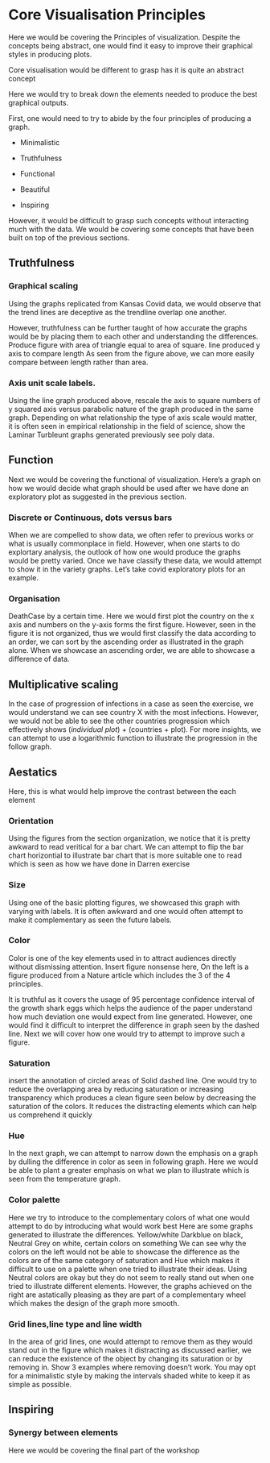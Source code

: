 # Core Visualisation Principles

Here we would be covering the Principles of visualization.
Despite the concepts being abstract, one would find it easy to improve their graphical styles in producing plots.

Core visualisation would be different to grasp has it is quite an abstract concept

Here we would try to break down the elements needed to produce the best graphical outputs.

First, one would need to try to abide by the four principles of producing a graph.

- Minimalistic

- Truthfulness 

- Functional 

- Beautiful 

- Inspiring

However, it would be difficult to grasp such concepts without interacting much with the data. 
We would be covering some concepts that have been built on top of the previous sections.

## Truthfulness 

### Graphical scaling

Using the graphs replicated from Kansas Covid data, we would observe that the trend lines are deceptive as the trendline overlap one another. 



However, truthfulness can be further taught of how accurate the graphs would be by placing them to each other and understanding the differences.
Produce figure with area of triangle equal to area of square.
line produced y axis to compare length
As seen from the figure above, we can more easily compare between length rather than area. 

### Axis unit scale labels. 

Using the line graph produced above, rescale the axis to square numbers of y  squared axis versus parabolic nature of the graph produced in the same graph. 
Depending on what relationship the type of axis scale would matter, it is often seen in empirical relationship in the field of science, show the Laminar Turbleunt graphs generated previously see poly data.

## Function 

Next we would be covering the functional of visualization. 
Here’s a graph on how we would decide what graph should be used after we have done an exploratory plot as suggested in the previous section. 

### Discrete or Continuous, dots versus bars

When we are compelled to show data, we often refer to previous works or what is usually commonplace in field. However, when one starts to do explortary analysis, the outlook of how one would produce the graphs would be pretty varied. Once we have classify these data, we would attempt to show it in the variety graphs. 
Let’s take covid exploratory plots for an example.

### Organisation

DeathCase by a certain time. Here we would first plot the country on the x axis and numbers on the y-axis forms the first figure. However, seen in the figure it is not organized, thus we would first classify the data according to an order, we can sort by the ascending order as illustrated in the graph alone.
When we showcase an ascending order, we are able to showcase a difference of data.

## Multiplicative scaling 

In the case of progression of infections in a case as seen the exercise, we would understand we can see country X with the most infections. However, we would not be able to see the other countries progression which effectively shows (*individual plot*) + (countries + plot). For more insights, we can attempt to use a logarithmic function to illustrate the progression in the follow graph.  

## Aestatics

Here, this is what would help improve the contrast between the each element

### Orientation

Using the figures from the section organization, we notice that it is pretty awkward to read veritical for a bar chart. We can attempt to flip the bar chart horizontial to illustrate bar chart that is more suitable one to read which is seen as how we have done in Darren exercise

### Size

Using one of the basic plotting figures, we showcased this graph with varying with labels. It is often awkward and one would often attempt to make it complementary as seen the future labels. 

### Color

Color is one of the key elements used in to attract audiences directly without dismissing attention.
Insert figure nonsense here,
On the left is a figure produced from a Nature article which includes the 3 of the 4 principles.

It is truthful as it covers the usage of 95 percentage confidence interval of the growth shark eggs which helps the audience of the paper understand how much deviation one would expect from line generated. However, one would find it difficult to interpret the difference in graph seen by the dashed line.
Next we will cover how one would try to attempt to improve such a figure. 

### Saturation

insert the annotation of circled areas of Solid dashed line.
One would try to reduce the overlapping area by reducing saturation or increasing transparency which produces a clean figure seen below by decreasing the saturation of the colors. It reduces the distracting elements which can help us comprehend it quickly

### Hue

In the next graph, we can attempt to narrow down the emphasis on a graph by dulling the difference in color as seen in following graph. Here we would be able to plant a greater emphasis on what we plan to illustrate which is seen from the temperature graph. 

### Color palette

Here we try to introduce to the complementary colors of what one would attempt to do by introducing what would work best
Here are some graphs generated to illustrate the differences. 
Yellow/white Darkblue on black, Neutral Grey on white, certain colors on something
We can see why the colors on the left would not be able to showcase the difference as the colors are of the same category of saturation and Hue which makes it difficult to use on a palette when one tried to illustrate their ideas. Using Neutral colors are okay but they do not seem to really stand out when one tried to illustrate different elements. However, the graphs achieved on the right are astatically pleasing as they are part of a complementary wheel which makes the design of the graph more smooth. 

### Grid lines,line type and line width

In the area of grid lines, one would attempt to remove them as they would stand out in the figure which makes it distracting as discussed earlier, we can reduce the existence of the object by changing its saturation or by removing in. Show 3 examples where removing doesn’t work. You may opt for a minimalistic style by making the intervals shaded white to keep it as simple as possible.

## Inspiring

### Synergy between elements
Here we would be covering the final part of the workshop